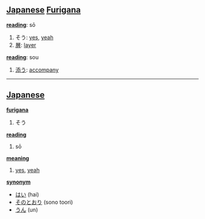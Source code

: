 == [[Japanese]] [[Furigana]] ==                             

'''[[reading]]''': sō

# そう: [[yes]], [[yeah]]
# [[層]]: [[layer]]

'''[[reading]]''': sou

# [[添う]]: [[accompany]]

----

== [[Japanese]] ==                                          

'''[[furigana]]'''
# そう

'''[[reading]]'''
# sō

'''[[meaning]]'''
# [[yes]], [[yeah]]

'''[[synonym]]'''
* [[はい]] (hai)
* [[そのとおり]] (sono toori)
* [[うん]] (un)